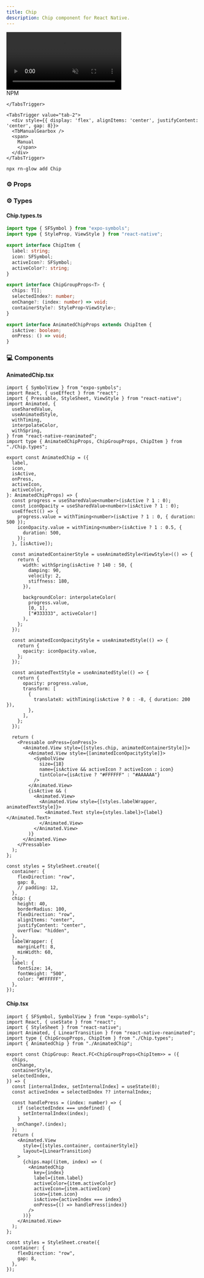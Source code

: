 ```yaml
---
title: Chip
description: Chip component for React Native.
---
```



<div className="flex justify-center items-center my-8">
  <video
    src="/avatar.mp4"
    autoPlay
    muted
    loop
    className="rounded-2xl"
    style={{ width: "80%", maxWidth: "960px", height: "auto" }}
  />
</div>

<Tabs defaultValue="tab-1">
<TabsList>
    <TabsTrigger value="tab-1">
      <div style={{ display: 'flex', alignItems: 'center', gap: 8 }}>
        <SiNpm />
        <span>NPM</span>
      </div>

    </TabsTrigger>

    <TabsTrigger value="tab-2">
      <div style={{ display: 'flex', alignItems: 'center', justifyContent: 'center', gap: 8}}>
      <TbManualGearbox />
      <span>
        Manual
        </span>
      </div>
    </TabsTrigger>

  </TabsList>

<TabsContent value="tab-1">
  
```bash
npx rn-glow add Chip
```


### ⚙️ Props



  </TabsContent>
</Tabs>

### ⚙️ Types
#### Chip.types.ts

```ts
import type { SFSymbol } from "expo-symbols";
import type { StyleProp, ViewStyle } from "react-native";

export interface ChipItem {
  label: string;
  icon: SFSymbol;
  activeIcon?: SFSymbol;
  activeColor?: string;
}

export interface ChipGroupProps<T> {
  chips: T[];
  selectedIndex?: number;
  onChange?: (index: number) => void;
  containerStyle?: StyleProp<ViewStyle>;
}

export interface AnimatedChipProps extends ChipItem {
  isActive: boolean;
  onPress: () => void;
}
```

### 💻 Components
#### AnimatedChip.tsx

```tsx
import { SymbolView } from "expo-symbols";
import React, { useEffect } from "react";
import { Pressable, StyleSheet, ViewStyle } from "react-native";
import Animated, {
  useSharedValue,
  useAnimatedStyle,
  withTiming,
  interpolateColor,
  withSpring,
} from "react-native-reanimated";
import type { AnimatedChipProps, ChipGroupProps, ChipItem } from "./Chip.types";

export const AnimatedChip = ({
  label,
  icon,
  isActive,
  onPress,
  activeIcon,
  activeColor,
}: AnimatedChipProps) => {
  const progress = useSharedValue<number>(isActive ? 1 : 0);
  const iconOpacity = useSharedValue<number>(isActive ? 1 : 0);
  useEffect(() => {
    progress.value = withTiming<number>(isActive ? 1 : 0, { duration: 500 });
    iconOpacity.value = withTiming<number>(isActive ? 1 : 0.5, {
      duration: 500,
    });
  }, [isActive]);

  const animatedContainerStyle = useAnimatedStyle<ViewStyle>(() => {
    return {
      width: withSpring(isActive ? 140 : 50, {
        damping: 90,
        velocity: 2,
        stiffness: 180,
      }),

      backgroundColor: interpolateColor(
        progress.value,
        [0, 1],
        ["#333333", activeColor!]
      ),
    };
  });

  const animatedIconOpacityStyle = useAnimatedStyle(() => {
    return {
      opacity: iconOpacity.value,
    };
  });

  const animatedTextStyle = useAnimatedStyle(() => {
    return {
      opacity: progress.value,
      transform: [
        {
          translateX: withTiming(isActive ? 0 : -8, { duration: 200 }),
        },
      ],
    };
  });

  return (
    <Pressable onPress={onPress}>
      <Animated.View style={[styles.chip, animatedContainerStyle]}>
        <Animated.View style={[animatedIconOpacityStyle]}>
          <SymbolView
            size={18}
            name={isActive && activeIcon ? activeIcon : icon}
            tintColor={isActive ? "#FFFFFF" : "#AAAAAA"}
          />
        </Animated.View>
        {isActive && (
          <Animated.View>
            <Animated.View style={[styles.labelWrapper, animatedTextStyle]}>
              <Animated.Text style={styles.label}>{label}</Animated.Text>
            </Animated.View>
          </Animated.View>
        )}
      </Animated.View>
    </Pressable>
  );
};

const styles = StyleSheet.create({
  container: {
    flexDirection: "row",
    gap: 8,
    // padding: 12,
  },
  chip: {
    height: 40,
    borderRadius: 100,
    flexDirection: "row",
    alignItems: "center",
    justifyContent: "center",
    overflow: "hidden",
  },
  labelWrapper: {
    marginLeft: 8,
    minWidth: 60,
  },
  label: {
    fontSize: 14,
    fontWeight: "500",
    color: "#FFFFFF",
  },
});
```

#### Chip.tsx

```tsx
import { SFSymbol, SymbolView } from "expo-symbols";
import React, { useState } from "react";
import { StyleSheet } from "react-native";
import Animated, { LinearTransition } from "react-native-reanimated";
import type { ChipGroupProps, ChipItem } from "./Chip.types";
import { AnimatedChip } from "./AnimatedChip";

export const ChipGroup: React.FC<ChipGroupProps<ChipItem>> = ({
  chips,
  onChange,
  containerStyle,
  selectedIndex,
}) => {
  const [internalIndex, setInternalIndex] = useState(0);
  const activeIndex = selectedIndex ?? internalIndex;

  const handlePress = (index: number) => {
    if (selectedIndex === undefined) {
      setInternalIndex(index);
    }
    onChange?.(index);
  };
  return (
    <Animated.View
      style={[styles.container, containerStyle]}
      layout={LinearTransition}
    >
      {chips.map((item, index) => (
        <AnimatedChip
          key={index}
          label={item.label}
          activeColor={item.activeColor}
          activeIcon={item.activeIcon}
          icon={item.icon}
          isActive={activeIndex === index}
          onPress={() => handlePress(index)}
        />
      ))}
    </Animated.View>
  );
};

const styles = StyleSheet.create({
  container: {
    flexDirection: "row",
    gap: 8,
  },
});
```
